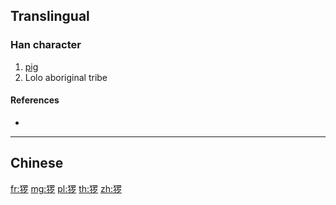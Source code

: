 {{character info/new}}
{{also|玀}}
==Translingual==

===Han character===
{{Han char|rn=94|rad=犬|as=08|sn=11|four=|canj=KHWLN}}

# [[pig]]
# Lolo aboriginal tribe

====References====
* {{Han ref|kx=0714.051|hdz=21353.080|uh=7321|ud=29473}}

----

==Chinese==
{{zh-see|玀}}

[[fr:猡]]
[[mg:猡]]
[[pl:猡]]
[[th:猡]]
[[zh:猡]]
